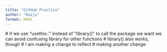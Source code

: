 ```yaml
---
title: "GitHub Practice"
author: "Kaiju"
format: html
---
```

 # if we use "usethis::" instead of "library()" to call the package we want we can avoid confusing library for other functions
 # library() also works, though
 # I am making a change to reflect 
 # making another change